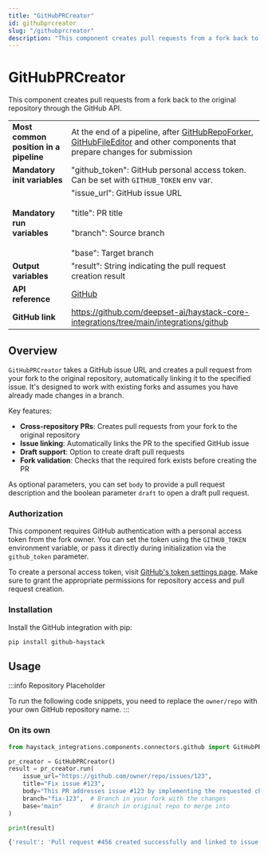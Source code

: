 ```yaml
---
title: "GitHubPRCreator"
id: githubprcreator
slug: "/githubprcreator"
description: "This component creates pull requests from a fork back to the original repository through the GitHub API."
---
```


# GitHubPRCreator

This component creates pull requests from a fork back to the original repository through the GitHub API.

|  |  |
| --- | --- |
| **Most common position in a pipeline** | At the end of a pipeline, after [GitHubRepoForker](githubrepoforker.mdx), [GitHubFileEditor](githubfileeditor.mdx) and other components that prepare changes for submission |
| **Mandatory init variables** | "github_token": GitHub personal access token. Can be set with `GITHUB_TOKEN` env var. |
| **Mandatory run variables** | "issue_url": GitHub issue URL  <br /> <br />"title": PR title  <br /> <br />"branch": Source branch  <br /> <br />"base": Target branch |
| **Output variables** | "result": String indicating the pull request creation result |
| **API reference** | [GitHub](/reference/integrations-github) |
| **GitHub link** | https://github.com/deepset-ai/haystack-core-integrations/tree/main/integrations/github |

## Overview

`GitHubPRCreator` takes a GitHub issue URL and creates a pull request from your fork to the original repository, automatically linking it to the specified issue. It's designed to work with existing forks and assumes you have already made changes in a branch.

Key features:

- **Cross-repository PRs**: Creates pull requests from your fork to the original repository
- **Issue linking**: Automatically links the PR to the specified GitHub issue
- **Draft support**: Option to create draft pull requests
- **Fork validation**: Checks that the required fork exists before creating the PR

As optional parameters, you can set `body` to provide a pull request description and the boolean parameter `draft` to open a draft pull request.

### Authorization

This component requires GitHub authentication with a personal access token from the fork owner. You can set the token using the `GITHUB_TOKEN` environment variable, or pass it directly during initialization via the `github_token` parameter.

To create a personal access token, visit [GitHub's token settings page](https://github.com/settings/tokens). Make sure to grant the appropriate permissions for repository access and pull request creation.

### Installation

Install the GitHub integration with pip:

```shell
pip install github-haystack
```

## Usage

:::info Repository Placeholder

To run the following code snippets, you need to replace the `owner/repo` with your own GitHub repository name.
:::

### On its own

```python
from haystack_integrations.components.connectors.github import GitHubPRCreator

pr_creator = GitHubPRCreator()
result = pr_creator.run(
    issue_url="https://github.com/owner/repo/issues/123",
    title="Fix issue #123",
    body="This PR addresses issue #123 by implementing the requested changes.",
    branch="fix-123",  # Branch in your fork with the changes
    base="main"        # Branch in original repo to merge into
)

print(result)
```

```bash
{'result': 'Pull request #456 created successfully and linked to issue #123'}
```
